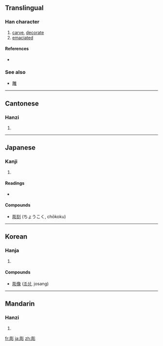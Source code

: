 {{also|雕}}
==Translingual==

===Han character===
{{Han char|rn=59|rad=彡|as=08|sn=11|four=7222<sub>2</sub>|canj=月口竹竹竹 (BRHHH)}}

# [[carve]], [[decorate]]
# [[emaciated]]

====References====
* {{Han ref|kx=0363.230|dkj=09995|dj=0683.030|hdz=20855.040|uh=5F6B|ud=24427|bh=B16E|bd=45422}}

===See also===
* [[雕]]

----

==Cantonese==

===Hanzi===
{{yue-hanzi|jyut=|y=diu1}}

# {{defn|Cantonese}}

----

==Japanese==

===Kanji===
{{ja-kanji|grade=c|rs=彡08}}

# {{defn|Japanese}}

====Readings====
* {{ja-readings|on=[[ちょう]] (chō)|kun=[[ほる]] (horu)}}

====Compounds====
* [[彫刻]] (ちょうこく, chōkoku)

----

==Korean==

===Hanja===
{{ko-hanja|hangeul=조|eumhun=|rv=jo|mr=cho|y=co}}

# {{defn|Korean}}

====Compounds====
* [[彫像]] ([[조상]], josang)

----

==Mandarin==

===Hanzi===
{{cmn-hanzi|pin=[[diāo]] ([[diao1]])|wg=tiao<sup>1</sup>}}

# {{defn|Mandarin}}

[[fr:彫]]
[[ja:彫]]
[[zh:彫]]
